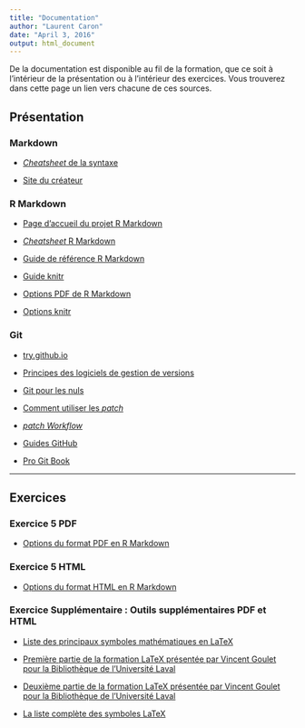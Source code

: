 ```yaml
---
title: "Documentation"
author: "Laurent Caron"
date: "April 3, 2016"
output: html_document
---
```


De la documentation est disponible au fil de la formation, que ce soit à l'intérieur de la présentation ou à l'intérieur des exercices. Vous trouverez dans cette page un lien vers chacune de ces sources.

## Présentation

### Markdown

- [_Cheatsheet_ de la syntaxe](https://github.com/adam-p/markdown-here/wiki/Markdown-Cheatsheet)

- [Site du créateur](https://daringfireball.net/projects/markdown/)

### R Markdown

- [Page d'accueil du projet R Markdown](http://rmarkdown.rstudio.com/index.html)

- [_Cheatsheet_ R Markdown](https://www.rstudio.com/wp-content/uploads/2015/02/rmarkdown-cheatsheet.pdf)

- [Guide de référence R Markdown](https://www.rstudio.com/wp-content/uploads/2015/03/rmarkdown-reference.pdf)

- [Guide knitr](http://kbroman.org/knitr_knutshell/)

- [Options PDF de R Markdown](http://rmarkdown.rstudio.com/pdf_document_format.html)

- [Options knitr](http://yihui.name/knitr/options/)

### Git

- [try.github.io](http://try.github.io)

- [Principes des logiciels de gestion de versions](http://betterexplained.com/articles/a-visual-guide-to-version-control/)

- [Git pour les nuls](http://yannesposito.com/Scratch/fr/blog/2009-11-12-Git-for-n00b/)

- [Comment utiliser les _patch_](https://ariejan.net/2009/10/26/how-to-create-and-apply-a-patch-with-git/)

- [_patch Workflow_](http://rypress.com/tutorials/git/patch-workflows)

- [Guides GitHub](https://guides.github.com/)

- [Pro Git Book](https://git-scm.com/book/fr/v2)

******************************

## Exercices

### Exercice 5 PDF

- [Options du format PDF en R Markdown](http://rmarkdown.rstudio.com/pdf_document_format.html)

### Exercice 5 HTML

- [Options du format HTML en R Markdown](http://rmarkdown.rstudio.com/html_document_format.html)

### Exercice Supplémentaire : Outils supplémentaires PDF et HTML

- [Liste des principaux symboles mathématiques en LaTeX](http://web.ift.uib.no/Teori/KURS/WRK/TeX/symALL.html)

- [Première partie de la formation LaTeX présentée par Vincent Goulet pour la Bibliothèque de l’Université Laval](http://ctan.math.ca/tex-archive/info/formation-latex-ul/formation_latex_UL-partie_1.pdf)

- [Deuxième partie de la formation LaTeX présentée par Vincent Goulet pour la Bibliothèque de l’Université Laval](http://ctan.mirror.rafal.ca/info/formation-latex-ul/formation_latex_UL-partie_2.pdf)

- [La liste complète des symboles LaTeX](http://mirror.its.dal.ca/ctan/info/symbols/comprehensive/symbols-letter.pdf)